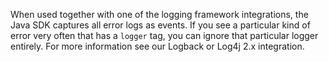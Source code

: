 When used together with one of the logging framework integrations, the Java SDK captures all error logs as events. If you see a particular kind of error very often that has a `logger` tag, you can ignore that particular logger entirely. For more information see our <Link to="/platforms/java/guides/logback/">Logback</Link> or <Link to="/platforms/java/guides/log4j2/">Log4j 2.x</Link> integration.
